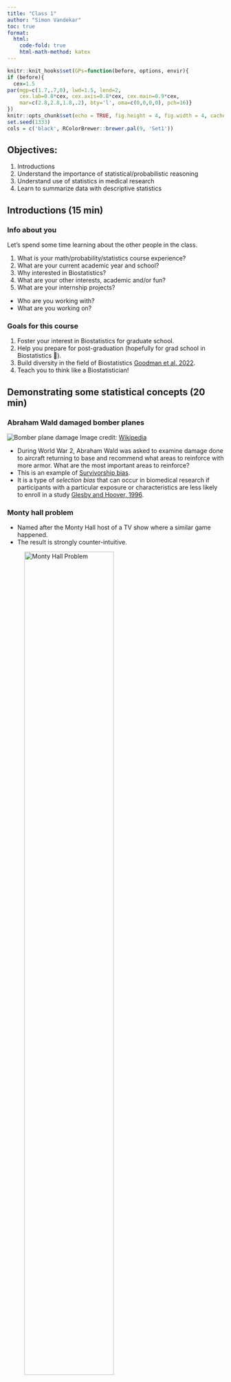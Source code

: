 ```yaml
---
title: "Class 1"
author: "Simon Vandekar"
toc: true
format:
  html:
    code-fold: true
    html-math-method: katex
---
```


```r
knitr::knit_hooks$set(GPs=function(before, options, envir){
if (before){
  cex=1.5
par(mgp=c(1.7,.7,0), lwd=1.5, lend=2,
    cex.lab=0.8*cex, cex.axis=0.8*cex, cex.main=0.9*cex,
    mar=c(2.8,2.8,1.8,.2), bty='l', oma=c(0,0,0,0), pch=16)}
})
knitr::opts_chunk$set(echo = TRUE, fig.height = 4, fig.width = 4, cache=FALSE, GPs=TRUE)
set.seed(1333)
cols = c('black', RColorBrewer::brewer.pal(9, 'Set1'))
```

## Objectives:

1. Introductions
2. Understand the importance of statistical/probabilistic reasoning
3. Understand use of statistics in medical research
4. Learn to summarize data with descriptive statistics

## Introductions (15 min)

### Info about you
Let's spend some time learning about the other people in the class.

1. What is your math/probability/statistics course experience?
2. What are your current academic year and school?
3. Why interested in Biostatistics?
4. What are your other interests, academic and/or fun?
5. What are your internship projects?
  * Who are you working with?
  * What are you working on?
  
### Goals for this course

1. Foster your interest in Biostatistics for graduate school.
2. Help you prepare for post-graduation (hopefully for grad school in Biostatistics 🙂).
3. Build diversity in the field of Biostatistics [Goodman et al. 2022](https://journals.sagepub.com/doi/10.1177/00333549221097653).
4. Teach you to think like a Biostatistician!

<!-- | Race and ethnicity      | Graduating biostatistics students | General population | -->
<!-- | ----------- | ----------- |----------- | -->
<!-- | American Indian     | 0%       | -->
<!-- | Asian   | 15.5%     | -->
<!-- | Hispanic   |   7.3%     | -->
<!-- | Native Hawaiian   | 0%       | -->
<!-- | Non-Hispanic Black or African American   | 3.6%        | -->
<!-- | Non-Hispanic White   | 29.1%        | -->
<!-- | Unknown | 44.5% | -->


## Demonstrating some statistical concepts (20 min)

### Abraham Wald damaged bomber planes

![Bomber plane damage](figures/Survivorship-bias.svg)
Image credit: [Wikipedia](https://en.wikipedia.org/wiki/Survivorship_bias)

* During World War 2, Abraham Wald was asked to examine damage done to aircraft returning to base and recommend what areas to reinforce with more armor. What are the most important areas to reinforce?
* This is an example of [Survivorship bias](https://en.wikipedia.org/wiki/Survivorship_bias).
* It is a type of *selection bias* that can occur in biomedical research if participants with a particular exposure or characteristics are less likely to enroll in a study [Glesby and Hoover, 1996](https://pubmed.ncbi.nlm.nih.gov/8624068/).


### Monty hall problem


* Named after the Monty Hall host of a TV show where a similar game happened.
* The result is strongly counter-intuitive.

![Monty Hall Problem](figures/Monty_open_door.svg){width=70%}

> 'Suppose you're on a game show, and you're given the choice of three doors: Behind one door is a car; behind the others, goats. You pick a door, say No. 1, and the host, who knows what's behind the doors, opens another door, say No. 3, which has a goat. He then says to you, "Do you want to pick door No. 2?" Is it to your advantage to switch your choice?'

Credit: [Wikipedia](https://en.wikipedia.org/wiki/Monty_Hall_problem)


* What is the probability of choosing the car the first pick?
* What is the probability of choosing a goat the first pick?
* Imagine an extreme example: what if there were 50 doors, one car, and Monty Hall opened 48 doors?
* It became famous from columnist [Marilyn vos Savant](https://en.wikipedia.org/wiki/Marilyn_vos_Savant), who had a world-record IQ and correctly answered the question in *Parade* magazine.
  + Over 10,000 readers wrote-in saying she was wrong.
  + Almost 1,000 of those readers had PhDs.
* This problem relates to $p$-values and multiple hypothesis testing in Biostatistics.

### Bayesian flipping probabilities leading to unintuitive results.


* Scent dog detection example [Jendrny et al, 2020](https://bmcinfectdis.biomedcentral.com/articles/10.1186/s12879-020-05281-3)
* These are the estimates of accuracy for the dogs identifying nCov presence

|       | Positive Test | Negative Test| 
| :------------- | :----------: | -----------: |
| nCov Absent   | 4% | 96% |
|  nCov Present | 83% |  17%  |


* Let's say a dog barks at an airport visitor. Bayesian statistics tries to understand the probability that the person is actually nCov positive using Bayes theorem
\[
\P(\text{nCov} | + ) = \frac{\P(+ \mid \text{nCov} ) \P(\text{nCov}) }{\P(+ \mid \text{nCov} ) \P(\text{nCov}) + \P(+ \mid \text{no nCov} ) \P(\text{no nCov})}
\]
* The person testing positive for COVID is the data point. The person having COVID for real is the parameter.
* The probability someone comes into the airport with nCov is unknown.
* We can specify this probability from prior data.
    + The number of current cases is 9,165,744 [Worldometer](https://www.worldometers.info/coronavirus/country/us/#graph-cases-daily).
    + The US population is (approximately) 333,000,000 [US population clock](https://www.census.gov/popclock/)
    + Thus we can approximate $\P(\text{nCov}) = 9,165,744/333,000,000 = 0.0275$.
* We can then compute the probability that someone is sick, given that the the dog barked
\[
\P(\text{nCov} | + ) = \frac{0.83 \times 0.0275 }{0.83 \times 0.0275 + 0.04 \times (1-0.275)} \approx 0.37
\]
* There's less than 50% chance the person actually has nCov given the test is positive.
* This is because the false positive rate is high enough and the COVID is rare enough that the majority of people who test positive are false positives.
* Obviously, a decision still needs to be made about what to do with the person.

Fundamental difference in interpretation:

* Parameter is "random."
* Probability represents our belief about the unknown value.

### Regression to the mean

* Regression to the mean comes up a lot in sports [TDS](https://towardsdatascience.com/regression-to-the-mean-and-its-implications-648660c9bf76):

> The LA Dodgers, Los Angeles' resident baseball team, appeared on the cover of Sports Illustrated August 28, 2017 issue following a run of tremendous form. They had won 71% of their games and were on pace to tie the record for the most wins in a season. The cover came with the caption "Best. Team. Ever?"

> The team then went on to lose 17 of their next 22 games, and would eventually lose in the World Series to the Houston Astros. This is just one example of the notorious Sports Illustrated cover jinx, an urban legend that apparently causes teams and athletes who appear on the cover to immediately experience a run of bad form.

* The phenomenon is due to a combination of selection bias and the amount of randomness inherent in the measurements.
* 100 people flipping coins example (completely random).
* 100 people heights example (not very random).
* In the baseball example, there are unpredictable factors affecting the teams performance and the team was selected on Sport's Illustrated's cover because of their unusually successful performance.

```r
par(mfrow=c(1,2))

set.seed(123)
firstHalf = rnorm(100)
secondHalf = (rnorm(100) + firstHalf)/2
firstHalf = pnorm(firstHalf)
secondHalf = pnorm(secondHalf)
colinds = rep(1, 100)
colinds[which.max(firstHalf)] = 2
plot(firstHalf, secondHalf, main = 'Baseball performance, rho=1/2', ylab='Wins second half', xlab='Wins first half', ylim=c(0,1), xlim=c(0,1), col=cols[colinds])
abline(lm(secondHalf~ firstHalf), lty=2)
abline(a=0, b=1)

firstHalf = rnorm(100)
secondHalf = rnorm(100)
firstHalf = pnorm(firstHalf)
secondHalf = pnorm(secondHalf)
colinds = rep(1, 100)
colinds[which.max(firstHalf)] = 2
plot(firstHalf, secondHalf, main = 'Baseball performance, rho=0', ylab='Wins second half', xlab='Wins first half', ylim=c(0,1), xlim=c(0,1), col=cols[colinds])
abline(lm(secondHalf~ firstHalf), lty=2)
abline(a=0, b=1)
```


## Statistics in medical research (Biostatistics) 

**Features of Biostatistics medical research**

* Improving health and understanding biological mechanisms
* Prediction/diagnosis clinical translation (sometimes with machine learning)
* Collaboration on team with MDs, biologists, psychologists, epidemiologists, informaticians, etc.
* Developing new statistical tools to address challenges in medical research!

**Biostatisticians' role on the research team**

* It is easy to fit statistical or machine learning models to data and get results.
* It is difficult to understand how study design or analysis procedures may bias the results.
* Organizing study results in a sensible structure.
* Biostatistics offers tools necessary to reason through and understand the analysis procedures.

### Example: Circularity analysis (SKIPPED THIS SECTION 2024)

* Circularity analysis is a **bad** practice where the same data are used for variable selection and for prediction.
* Circularity analysis remains a challenge in brain imaging studies [Kriegeskorte et al., 2010](https://www.ncbi.nlm.nih.gov/pmc/articles/PMC2949251/)

A circular analysis:

* Let's say I have measurements of brain activity across 100 brain regions and I want to know, which are associated with diagnosis (e.g. bipolar disorder) and to predict diagnosis using the brain imaging data
* First, I fit a bunch of models to select important features

```r
set.seed(555)
nregions = 100
n = 50
brain = as.data.frame(matrix(rgamma(n * nregions, shape = 10, scale=0.1), ncol=100))
names(brain) = paste0('region', 1:nregions)
diagnosis = as.factor(rep(c('control', 'bipolar'), each=25))
par(mfrow=c(10,10))
invisible(sapply(names(brain), function(y) plot(diagnosis, brain[,y], ylab='Cortical Thickness', xlab='Diagnosis', main=y) ) )
```

* Based on this curve, we might select the first 5 brain regions to build a prediction model.
```r
difference = abs(do.call('-', by(brain, diagnosis, colMeans)))
plot(difference[order(difference, decreasing = TRUE)], xaxt='n', ylab='Mean difference', mar=c(5,2.8,1.8,.2), xlab='Region')
axis(side=1, at=1:nregions, labels = gsub('region', '', names(difference)[order(difference, decreasing=TRUE)]) )
```

* After selecting the features, we can fit a random forest to predict the outcome with our 5 strongest features.
```r
library(randomForest)
x = as.matrix(brain[,order(difference, decreasing = TRUE)[1:5]])
rf = randomForest(x, y=diagnosis, ntree = 1000)
rf
knitr::kable(rf$confusion)
#summary(glm(diagnosis ~ x, family=binomial))
```

* The out-of-sample prediction error is 38%, indicating (100-38)% = 62% accuracy in predicting bipolar disorder from the brain imaging data.
* While this accuracy isn't great, the true accuracy should be 50% (random chance) -- all of the data I showed were fake and there was not association.
* **Circularity analysis** is a common mistake in high-dimensional biomedical data.
* Biostatistical concepts help us to describe this error mathematically and understand how use methods to avoid it.

## Learning about data (estimating values/statistics)

```r

```


### Descriptive statistics and their uses

* Descriptive statistics are used to get an idea of what a dataset looks like
* In research studies, they are frequently reported in a "Table 1".

![Table 1 example Muscatello et al. 2022](figures/table1_muscatello2022.png)
[Muscatello et al., 2022](https://molecularautism.biomedcentral.com/articles/10.1186/s13229-022-00515-4)

Commonly reported values are:

* *Sample size*, usually denoted $n$
* *Mean* $\bar x = n^{-1} \sum_{i=1}^n x_i$. *Proportions* are also often reported, which is just the mean of a categorical variable.
* *Variance* $s^2 = (n-1)^{-1} \sum_{i=1}^n (x_i-\bar x)^2$.
* *Standard deviation* (SD) $s = \sqrt{s^2}$ (square root of the variance)
* *Median* is the middle value (or the average of the two middle values if $n$ is even. the 50% ordered value.
* *Quartiles*, the 25% ordered value and 75% ordered value. Some times call *Inter quartile range  (IQR)*.

These summary values provide information about what the distribution of data look like.


```r
nsduh = readRDS('nsduh/puf.rds')

# age is categorical in this dataset
agetab = table(nsduh$age)
# proportions in each age group
agetab = agetab/sum(agetab)
# quantile(nsduh$age, probs = c(0.5, 0.25, 0.75))
agetab

# Number of cigarettes in the last 30 days
# mean and standard deviation
cigarettes = c(mean=mean(nsduh$ircigfm), SD=sd(nsduh$ircigfm))
# quantiles
qsCig = quantile(nsduh$ircigfm, probs = c(0.5, 0.25, 0.75))
names(qsCig)[1] = 'Median'
qsCig
```

```r
library(table1)
nsduh$ERvisit = factor(nsduh$ERvisit, labels = c('no', 'yes'))
label(nsduh$ERvisit) = 'Visited ER'
label(nsduh$age) = 'Age'
label(nsduh$ircigfm) = 'No. Cig last 30 days'
table1(~ ERvisit + age + ircigfm, data=nsduh)
```


* Sometimes test statistics and $p$-values are reported as well, that compare values between two or more groups.

## Basic univariate visualizations


#### Histograms

* A histogram creates evenly sized bins of the x-axis and plots the number of observations falling into that bin.
$$
y_k(l_k, u_k) = \sum_{i=1}^n \mathrm{I}(x_i \in [l_k, u_k]),
$$
where $l_k, u_k$ are the lower and upper boundaries of bin $k$, respectively.
* It is a nice way to summarize continuous variables.

```r
hist(as.numeric(nsduh$ERvisit)-1, xlab='no/yes', main='Visited ER')

# Can change the number of bins
hist(nsduh$nERvisit, xlab = 'No. ER Visits', main='')
hist(nsduh$nERvisit, xlab = 'No. ER Visits', main='', breaks = 30)

hist(nsduh$ircigfm, xlab='No. Days', main='No. Days Smoked', breaks=30)
```
* This is an example of bi-modal data, where there are two different groups of people.

#### Density plots


* Density plots are good alternative visualization for continuous variables
* This example from [Harris et al. 2022](https://pubmed.ncbi.nlm.nih.gov/34983062/) is comparing distributions of single-cell expression data from multiplexed immunofluorescence imaging data.

![Example of density plots](figures/harris_densities.png)

#### QQ-plots


### Basic bivariate visualizations

#### Scatter plot

* With and without lowess smooth
* Scatter plot matrix

```r
# plot the data 
plot(nsduh$ircigage, nsduh$iralcage, ylab='Age first alc use', xlab='Age first cig', main='Cig and Alc Use')
# remove missing values for lowess fit
subset = na.omit(nsduh[, c('ircigage', 'iralcage')])

lines(lowess( subset$ircigage, subset$iralcage), col='blue', lwd=2)
```


```r
plot(nsduh[,c('ircigage', 'iralcage', 'irmjage')])
```


#### Box plot

* Box plot is a visual summary of quantiles of the data, usually stratified by a categorical variable.
* Black line is the median, box is the IQR, whiskers are the minimum/maximum excluding "outliers".
  + Outliers - value is smaller than the lower fence (= 1st quartile - 1.5*IQR) or greater than the upper fence (= 3rd quartile + 1.5*IQR).
* Many different variations that you can control in `R` with the `boxplot` function.
* Nice [blog post](https://r-coder.com/boxplot-r/#:~:text=ggplot2%20from%20dataframe-,How%20to%20interpret%20a%20box%20plot%20in%20R%3F,inside%20that%20represents%20the%20median.) on variations available in `R` packages.

```r
boxplot( nERvisit ~ age, data=nsduh, ylab='ER Visits', main='No. ER Visits by Age')
boxplot( ircigfm ~ age, data=nsduh, ylab='No days smoking', main='Cig by Age')
boxplot( ircigfm ~ age, data=nsduh, ylab='No days smoking', main='Cig by Age', outline=FALSE, notch=TRUE)
```



